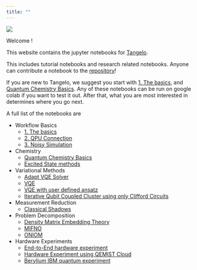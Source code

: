 ```yaml
---
title: ""
---
```


![](examples/img/tangelo_logo_gradient.png)

Welcome !

This website contains the jupyter notebooks for [Tangelo](https://github.com/goodchemistryco/Tangelo).

This includes tutorial notebooks and research related notebooks. Anyone can contribute a notebook to the [repository](https://github.com/goodchemistryco/Tangelo-Examples)!

If you are new to Tangelo, we suggest you start with [1. The basics](examples/workflow_basics/1.the_basics.html), and 
[Quantum Chemistry Basics](examples/chemistry/qchem_modelling_basics.html). Any of these notebooks can be run on google colab if you want to test it out. After that, what you are most interested in determines where you go next.

A full list of the notebooks are

* Workflow Basics
    * [1. The basics](examples/workflow_basics/1.the_basics.html)
    * [2. QPU Connection](examples/workflow_basics/2.qpu_connection.html)
    * [3. Noisy Simulation](examples/workflow_basics/3.noisy_simulation.html)
* Chemistry
    * [Quantum Chemistry Basics](examples/chemistry/qchem_modelling_basics.html)
    * [Excited State methods](examples/chemistry/excited_states.html)
* Variational Methods
    * [Adapt VQE Solver](examples/variational_methods/adapt.html)
    * [VQE](examples/variational_methods/vqe.html)
    * [VQE with user defined ansatz](examples/variational_methods/vqe_custom_ansatz_hamiltonian.html)
    * [Iterative Qubit Coupled Cluster using only Clifford Circuits](examples/variational_methods/iqcc_using_clifford.html)
* Measurement Reduction
    * [Classical Shadows](examples/measurement_reduction/classical_shadows.html)
* Problem Decomposition
    * [Density Matrix Embedding Theory](examples/problem_decomposition/dmet.html)
    * [MIFNO](examples/problem_decomposition/mifno.html)
    * [ONIOM](examples/problem_decomposition/oniom.html)
* Hardware Experiments
    * [End-to-End hardware experiment](examples/hardware_experiments/overview_endtoend.html)
    * [Hardware Experiment using QEMIST Cloud](examples/hardware_experiments/qemist_cloud_hardware_experiment.html)
    * [Berylium IBM quantum experiment](examples/hardware_experiments/berylium_ibm_quantum.html)
